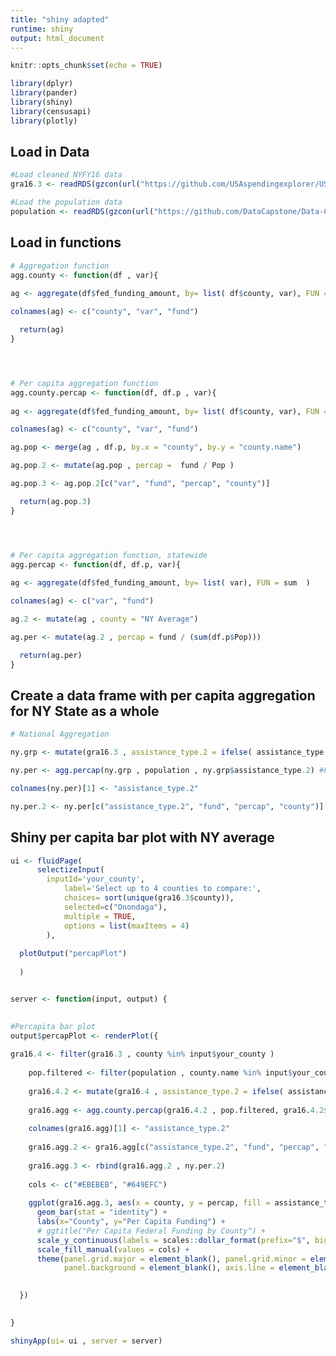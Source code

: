 ```yaml
---
title: "shiny adapted"
runtime: shiny
output: html_document
---
```


```r
knitr::opts_chunk$set(echo = TRUE)

library(dplyr)
library(pander)
library(shiny)
library(censusapi)
library(plotly)

```

## Load in Data

```r

#Load cleaned NYFY16 data
gra16.3 <- readRDS(gzcon(url("https://github.com/USAspendingexplorer/USAspending-explorer/blob/master/Data/Processed/NYgra16_cleaned.rds?raw=true")))

#Load the population data
population <- readRDS(gzcon(url("https://github.com/DataCapstone/Data-Capstone/blob/master/Raw-Data/NYcensus.rds?raw=true"))) 

```

## Load in functions

```r

# Aggregation function
agg.county <- function(df , var){
  
ag <- aggregate(df$fed_funding_amount, by= list( df$county, var), FUN = sum  )

colnames(ag) <- c("county", "var", "fund")

  return(ag)
}




# Per capita aggregation function
agg.county.percap <- function(df, df.p , var){
  
ag <- aggregate(df$fed_funding_amount, by= list( df$county, var), FUN = sum  )

colnames(ag) <- c("county", "var", "fund")

ag.pop <- merge(ag , df.p, by.x = "county", by.y = "county.name")

ag.pop.2 <- mutate(ag.pop , percap =  fund / Pop )

ag.pop.3 <- ag.pop.2[c("var", "fund", "percap", "county")]

  return(ag.pop.3)
}




# Per capita aggregation function, statewide
agg.percap <- function(df, df.p, var){
  
ag <- aggregate(df$fed_funding_amount, by= list( var), FUN = sum  )

colnames(ag) <- c("var", "fund")

ag.2 <- mutate(ag , county = "NY Average")

ag.per <- mutate(ag.2 , percap = fund / (sum(df.p$Pop)))

  return(ag.per)
}


```

## Create a data frame with per capita aggregation for NY State as a whole

```r

# National Aggregation

ny.grp <- mutate(gra16.3 , assistance_type.2 = ifelse( assistance_type == "04: Project grant", "Project Grants" , "Other Grants" ) )

ny.per <- agg.percap(ny.grp , population , ny.grp$assistance_type.2) #Function

colnames(ny.per)[1] <- "assistance_type.2"

ny.per.2 <- ny.per[c("assistance_type.2", "fund", "percap", "county")]

```

## Shiny per capita bar plot with NY average

```r

ui <- fluidPage(
      selectizeInput(
        inputId='your_county', 
            label='Select up to 4 counties to compare:', 
            choices= sort(unique(gra16.3$county)),
            selected=c("Onondaga"), 
            multiple = TRUE, 
            options = list(maxItems = 4)
        ),
  
  plotOutput("percapPlot")
  
  ) 


server <- function(input, output) {
  

#Percapita bar plot  
output$percapPlot <- renderPlot({
    
gra16.4 <- filter(gra16.3 , county %in% input$your_county )
    
    pop.filtered <- filter(population , county.name %in% input$your_county )
    
    gra16.4.2 <- mutate(gra16.4 , assistance_type.2 = ifelse( assistance_type == "04: Project grant", "Project Grants" , "Other Grants" ) )
    
    gra16.agg <- agg.county.percap(gra16.4.2 , pop.filtered, gra16.4.2$assistance_type.2) #Function
    
    colnames(gra16.agg)[1] <- "assistance_type.2"
    
    gra16.agg.2 <- gra16.agg[c("assistance_type.2", "fund", "percap", "county")]
    
    gra16.agg.3 <- rbind(gra16.agg.2 , ny.per.2)
    
    cols <- c("#EBEBEB", "#649EFC")
    
    ggplot(gra16.agg.3, aes(x = county, y = percap, fill = assistance_type.2)) + 
      geom_bar(stat = "identity") + 
      labs(x="County", y="Per Capita Funding") +
      # ggtitle("Per Capita Federal Funding by County") +
      scale_y_continuous(labels = scales::dollar_format(prefix="$", big.mark = ",")) + 
      scale_fill_manual(values = cols) +   
      theme(panel.grid.major = element_blank(), panel.grid.minor = element_blank(),
            panel.background = element_blank(), axis.line = element_blank() , legend.title = element_blank())
 

  })

 
} 

shinyApp(ui= ui , server = server)

```



